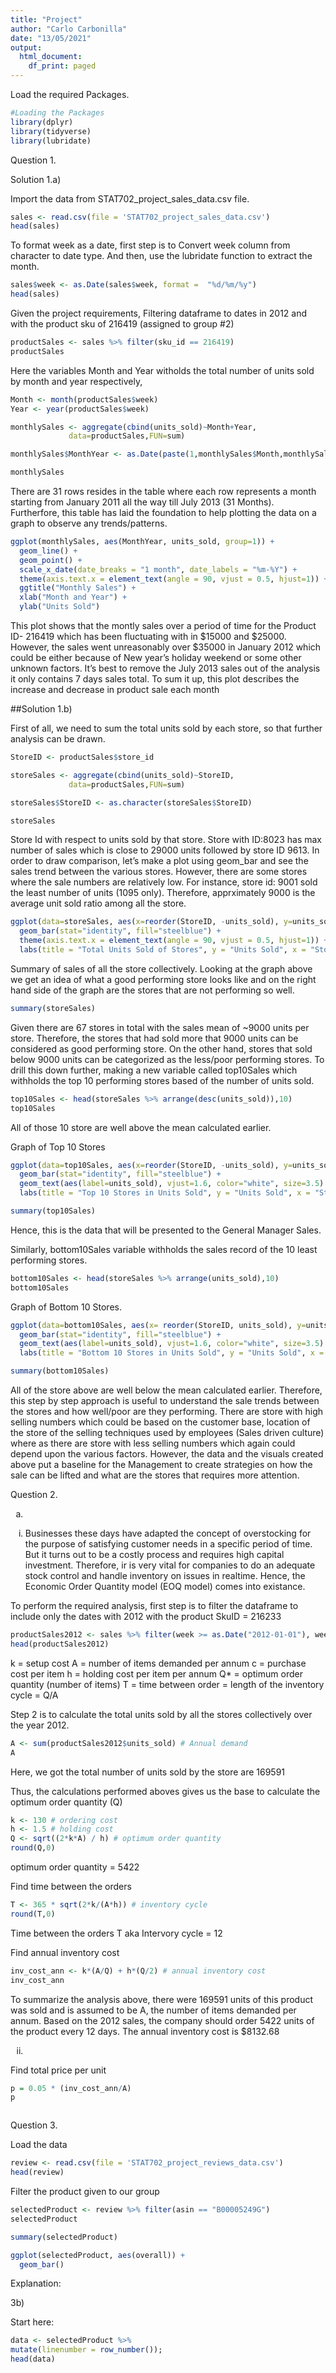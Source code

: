 ```yaml
---
title: "Project"
author: "Carlo Carbonilla"
date: "13/05/2021"
output:
  html_document:
    df_print: paged
---
```


Load the required Packages.

```r
#Loading the Packages
library(dplyr)
library(tidyverse)
library(lubridate)
```

Question 1. 

Solution 1.a) 

Import the data from STAT702_project_sales_data.csv file.

```r
sales <- read.csv(file = 'STAT702_project_sales_data.csv')
head(sales)
```

To format week as a date, first step is to Convert week column from character to date type.
And then, use the lubridate function to extract the month.

```r
sales$week <- as.Date(sales$week, format =  "%d/%m/%y")
head(sales)
```

Given the project requirements, Filtering dataframe to dates in 2012 and with the product sku of 216419 (assigned to group #2)

```r
productSales <- sales %>% filter(sku_id == 216419)
productSales
```

Here the variables Month and Year witholds the total number of units sold by month and year respectively,

```r
Month <- month(productSales$week)
Year <- year(productSales$week)

monthlySales <- aggregate(cbind(units_sold)~Month+Year,
             data=productSales,FUN=sum)

monthlySales$MonthYear <- as.Date(paste(1,monthlySales$Month,monthlySales$Year,sep="/"), format="%d/%m/%Y")

monthlySales
```

There are 31 rows resides in the table where each row represents a month starting from January 2011 all the way till July 2013 (31 Months).
Furtherfore, this table has laid the foundation to help plotting the data on a graph to observe any trends/patterns. 

```r
ggplot(monthlySales, aes(MonthYear, units_sold, group=1)) + 
  geom_line() +
  geom_point() +
  scale_x_date(date_breaks = "1 month", date_labels = "%m-%Y") +
  theme(axis.text.x = element_text(angle = 90, vjust = 0.5, hjust=1)) +
  ggtitle("Monthly Sales") +
  xlab("Month and Year") +
  ylab("Units Sold")
```


This plot shows that the montly sales over a period of time for the Product ID- 216419 which has been fluctuating with in \$15000 and \$25000. However, the sales went unreasonably over $35000 in January 2012 which could be either because of New year's holiday weekend or some other unknown factors. It's best to remove the July 2013 sales out of the analysis it only contains 7 days sales total. 
To sum it up, this plot describes the increase and decrease in product sale each month



##Solution 1.b) 

First of all, we need to sum the total units sold by each store, so that further analysis can be drawn.

```r
StoreID <- productSales$store_id

storeSales <- aggregate(cbind(units_sold)~StoreID,
             data=productSales,FUN=sum)

storeSales$StoreID <- as.character(storeSales$StoreID)

storeSales
```

Store Id with respect to units sold by that store. Store with ID:8023 has max number of sales which is close to 29000 units followed by store ID 9613.
In order to draw comparison, let's make a plot using geom_bar and see the sales trend between the various stores. However, there are some stores where the sale numbers are relatively low. For instance, store id: 9001 sold the least number of units (1095 only). Therefore, apprximately 9000 is the average unit sold ratio among all the store. 

```r
ggplot(data=storeSales, aes(x=reorder(StoreID, -units_sold), y=units_sold)) +
  geom_bar(stat="identity", fill="steelblue") +
  theme(axis.text.x = element_text(angle = 90, vjust = 0.5, hjust=1)) +
  labs(title = "Total Units Sold of Stores", y = "Units Sold", x = "Store ID")
```

Summary of sales of all the store collectively. Looking at the graph above we get an idea of what a good performing store looks like and on the right hand side of the graph are the stores that are not performing so well. 

```r
summary(storeSales)
```

Given there are 67 stores in total with the sales mean of ~9000 units per store. Therefore, the stores that had sold more that 9000 units can be considered as good performing store. On the other hand, stores that sold below 9000 units can be categorized as the less/poor performing stores.
To drill this down further, making a new variable called top10Sales which withholds the top 10 performing stores based of the number of units sold.

```r
top10Sales <- head(storeSales %>% arrange(desc(units_sold)),10)
top10Sales
```

All of those 10 store are well above the mean calculated earlier.

Graph of Top 10 Stores

```r
ggplot(data=top10Sales, aes(x=reorder(StoreID, -units_sold), y=units_sold)) +
  geom_bar(stat="identity", fill="steelblue") +
  geom_text(aes(label=units_sold), vjust=1.6, color="white", size=3.5) +
  labs(title = "Top 10 Stores in Units Sold", y = "Units Sold", x = "Store ID")
```
```r
summary(top10Sales)
```

Hence, this is the data that will be presented to the General Manager Sales.

Similarly, bottom10Sales variable withholds the sales record of the 10 least performing stores. 

```r
bottom10Sales <- head(storeSales %>% arrange(units_sold),10)
bottom10Sales
```

Graph of Bottom 10 Stores.

```r
ggplot(data=bottom10Sales, aes(x= reorder(StoreID, units_sold), y=units_sold)) +
  geom_bar(stat="identity", fill="steelblue") +
  geom_text(aes(label=units_sold), vjust=1.6, color="white", size=3.5) +
  labs(title = "Bottom 10 Stores in Units Sold", y = "Units Sold", x = "Store ID")
```
```r
summary(bottom10Sales)
```

All of the store above are well below the mean calculated earlier. Therefore, this step by step approach is useful to understand the sale trends between the stores and how well/poor are they performing. There are store with high selling numbers which could be based on the customer base, location of the store of the selling techniques used by employees (Sales driven culture) where as there are store with less selling numbers which again could depend upon the various factors. 
However, the data and the visuals created above put a baseline for the Management to create strategies on how the sale can be lifted and what are the stores that requires  more attention.



Question 2.

(a)

i. Businesses these days have adapted the concept of overstocking for the purpose of satisfying customer needs in a specific period of time. But it turns out to be a costly process and requires high capital investment. Therefore, ir is very vital for companies to do an adequate stock control and handle inventory on issues in realtime. Hence, the Economic Order Quantity model (EOQ model) comes into existance. 

To perform the required analysis, first step is to filter the dataframe to include only the dates with 2012 with the product SkuID = 216233

```r
productSales2012 <- sales %>% filter(week >= as.Date("2012-01-01"), week <= as.Date("2012-12-31"), sku_id == 216233)
head(productSales2012)
```

k = setup cost
A = number of items demanded per annum
c = purchase cost per item
h = holding cost per item per annum
Q* = optimum order quantity (number of items)
T = time between order = length of the inventory cycle = Q/A

Step 2 is to calculate the total units sold by all the stores collectively over the year 2012.

```r
A <- sum(productSales2012$units_sold) # Annual demand
A
```

Here, we got the total number of units sold by the store are 169591

Thus, the calculations performed aboves gives us the base to calculate the optimum order quantity (Q)

```r
k <- 130 # ordering cost
h <- 1.5 # holding cost
Q <- sqrt((2*k*A) / h) # optimum order quantity 
round(Q,0)
```
optimum order quantity = 5422

Find time between the orders

```r
T <- 365 * sqrt(2*k/(A*h)) # inventory cycle 
round(T,0)
```
Time between the orders T aka Intervory cycle = 12

Find annual inventory cost
```r
inv_cost_ann <- k*(A/Q) + h*(Q/2) # annual inventory cost
inv_cost_ann
```

To summarize the analysis above, there were 169591 units of this product was sold and is assumed to be A, the number of items demanded per annum. Based on the 2012 sales, the company should order 5422 units of the product every 12 days. The annual inventory cost is $8132.68


ii.

Find total price per unit
```r
p = 0.05 * (inv_cost_ann/A)
p
```

```r

```


Question 3.

Load the data

```r
review <- read.csv(file = 'STAT702_project_reviews_data.csv')
head(review)
```

Filter the product given to our group

```r
selectedProduct <- review %>% filter(asin == "B00005249G")
selectedProduct
```

```r
summary(selectedProduct)
```


```r
ggplot(selectedProduct, aes(overall)) + 
  geom_bar() 
```


Explanation:



3b)

Start here:


```r
data <- selectedProduct %>%
mutate(linenumber = row_number());
head(data)
```


